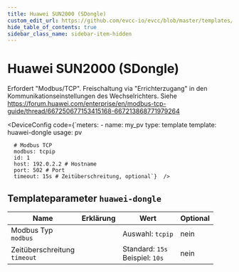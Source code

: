 ```yaml
---
title: Huawei SUN2000 (SDongle)
custom_edit_url: https://github.com/evcc-io/evcc/blob/master/templates/definition/meter/huawei-dongle.yaml
hide_table_of_contents: true
sidebar_class_name: sidebar-item-hidden
---
```



# Huawei SUN2000 (SDongle)

<div className="device-detail-container">
  <div className="device-detail-content">
    <DeviceFeatures features="" />

Erfordert "Modbus/TCP". Freischaltung via "Errichterzugang" in den Kommunikationseinstellungen des Wechselrichters.
Siehe https://forum.huawei.com/enterprise/en/modbus-tcp-guide/thread/667250677153415168-667213868771979264


<DeviceConfig code={`meters:
    - name: my_pv
      type: template
      template: huawei-dongle
      usage: pv
      
      # Modbus TCP
      modbus: tcpip
      id: 1
      host: 192.0.2.2 # Hostname
      port: 502 # Port
      timeout: 15s # Zeitüberschreitung, optional`}  />
  </div>
  <div className="device-detail-icon">
    <evcc-icon
      type="meter"
      name="huawei-sun2000-sdongle"
      size="400px"
      alt="Huawei SUN2000 (SDongle)"
      className="device-detail-icon-img"
    ></evcc-icon>
  </div>
</div>

## Templateparameter `huawei-dongle`

| Name | Erklärung | Wert | Optional |
|-----------|-----------|------|----------|
| Modbus Typ<br/>`modbus` |  | Auswahl: `tcpip` | nein |
| Zeitüberschreitung<br/>`timeout` |  | Standard: `15s`<br/>Beispiel: `10s` | nein |

